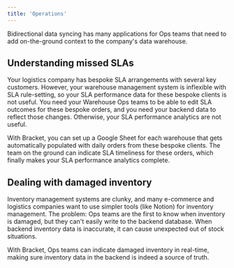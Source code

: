 ```yaml
---
title: 'Operations'
---
```


Bidirectional data syncing has many applications for Ops teams that need to add on-the-ground context to the company's data warehouse.

## Understanding missed SLAs

Your logistics company has bespoke SLA arrangements with several key customers. However, your warehouse management system is inflexible with SLA rule-setting, so your SLA performance data for these bespoke clients is not useful. You need your Warehouse Ops teams to be able to edit SLA outcomes for these bespoke orders, and you need your backend data to reflect those changes. Otherwise, your SLA performance analytics are not useful.

With Bracket, you can set up a Google Sheet for each warehouse that gets automatically populated with daily orders from these bespoke clients. The team on the ground can indicate SLA timeliness for these orders, which finally makes your SLA performance analytics complete.

## Dealing with damaged inventory

Inventory management systems are clunky, and many e-commerce and logistics companies want to use simpler tools (like Notion) for inventory management. The problem: Ops teams are the first to know when inventory is damaged, but they can't easily write to the backend database. When backend inventory data is inaccurate, it can cause unexpected out of stock situations.

With Bracket, Ops teams can indicate damaged inventory in real-time, making sure inventory data in the backend is indeed a source of truth.
